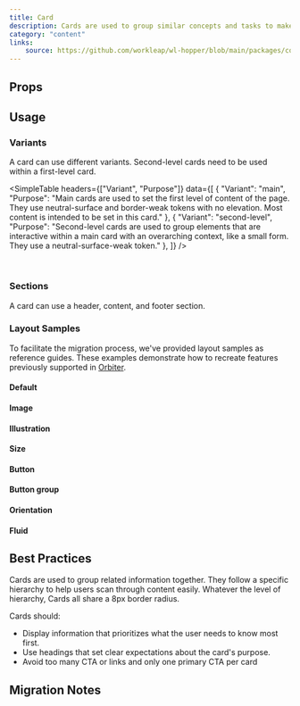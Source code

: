 ```yaml
---
title: Card
description: Cards are used to group similar concepts and tasks to make it easier for users to scan, read and get things done.
category: "content"
links:
    source: https://github.com/workleap/wl-hopper/blob/main/packages/components/src/card/src/Card.tsx
---
```


<Example src="card/docs/preview" isOpen />

## Props

<PropTable component="Card" />

## Usage

### Variants

A card can use different variants. Second-level cards need to be used within a first-level card.

<SimpleTable
    headers={["Variant", "Purpose"]}
    data={[
        { "Variant": "main",  "Purpose": "Main cards are used to set the first level of content of the page.  They use neutral-surface and border-weak tokens with no elevation. Most content is intended to be set in this card." },
        { "Variant": "second-level",  "Purpose":  "Second-level cards are used to group elements that are interactive within a main card with an overarching context, like a small form. They use a neutral-surface-weak token." },
    ]}
/>

<br />

<Example src="card/docs/variant" />

### Sections

A card can use a header, content, and footer section.

<Example src="card/docs/sections" />

### Layout Samples

To facilitate the migration process, we've provided layout samples as reference guides. These examples demonstrate how to recreate features previously supported in [Orbiter](https://wl-orbiter-website.netlify.app/?path=/docs/card--default-story).

#### Default

<Example src="card/docs/migration/default" />

#### Image

<Example src="card/docs/migration/image" />

#### Illustration

<Example src="card/docs/migration/illustration" />

#### Size

<Example src="card/docs/migration/size" />

#### Button

<Example src="card/docs/migration/button" />

#### Button group

<Example src="card/docs/migration/buttongroup" />


#### Orientation

<Example src="card/docs/migration/orientation" />

#### Fluid

<Example src="card/docs/migration/fluid" />

## Best Practices

Cards are used to group related information together. They follow a specific hierarchy to help users scan through content easily.
Whatever the level of hierarchy, Cards all share a 8px border radius.

Cards should:

- Display information that prioritizes what the user needs to know most first.
- Use headings that set clear expectations about the card's purpose.
- Avoid too many CTA or links and only one primary CTA per card

## Migration Notes

<MigrateGuide src="card/docs/migration-notes" />
